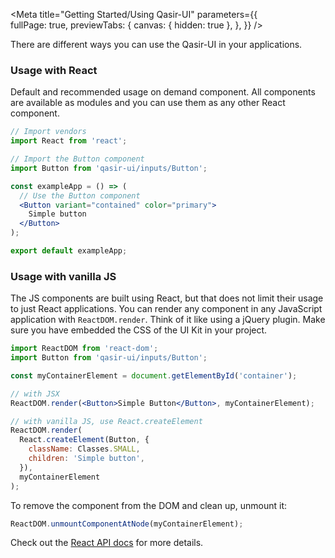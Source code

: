 
<Meta title="Getting Started/Using Qasir-UI" 
  parameters={{  
    fullPage: true,
    previewTabs: {
      canvas: { hidden: true },
    },
  }} 
/>

<Title>Using Qasir-UI</Title>
<Subtitle>There are different ways you can use the Qasir-UI in your applications.</Subtitle>

### Usage with React

<p>Default and recommended usage on demand component. All components are available as modules and you can use them as any other React component.</p>

```jsx
// Import vendors
import React from 'react';

// Import the Button component
import Button from 'qasir-ui/inputs/Button';

const exampleApp = () => (
  // Use the Button component
  <Button variant="contained" color="primary">
    Simple button
  </Button>
);

export default exampleApp;
```

### Usage with vanilla JS

<p>The JS components are built using React, but that does not limit their usage to just React applications. You can render any component in any JavaScript application with <code>ReactDOM.render</code>. Think of it like using a jQuery plugin. Make sure you have embedded the CSS of the UI Kit in your project.</p>

```jsx
import ReactDOM from 'react-dom';
import Button from 'qasir-ui/inputs/Button';

const myContainerElement = document.getElementById('container');

// with JSX
ReactDOM.render(<Button>Simple Button</Button>, myContainerElement);

// with vanilla JS, use React.createElement
ReactDOM.render(
  React.createElement(Button, {
    className: Classes.SMALL,
    children: 'Simple button',
  }),
  myContainerElement
);
```

<p style={{margin: 0}}>To remove the component from the DOM and clean up, unmount it:</p>

```jsx
ReactDOM.unmountComponentAtNode(myContainerElement);
```

<p>Check out the <a class="link" target="_blank" href="https://reactjs.org/docs/react-api.html">React API docs</a> for more details.</p>